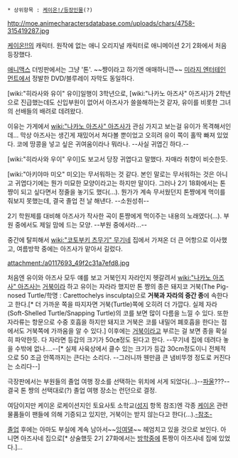  * 상위항목 : [[케이온!/등장인물]](?)

http://moe.animecharactersdatabase.com/uploads/chars/4758-315419287.jpg

[[케이온!!]]의 캐릭터. 원작에 없는 애니 오리지널 캐릭터로 애니메이션 2기 2화에서 처음 등장했다.

[[애니맥스]] 더빙판에서는 그냥 '톤'. ~~쨩이라고 하기엔 애매하니깐~~
[[미라지 엔터테인먼트]]에서 정발한 DVD/블루레이 자막도 동일하다.

[wiki:"히라사와 유이" 유이]일행이 3학년으로, [wiki:"나카노 아즈사" 아즈사]가 2학년으로 진급했는데도 신입부원이 없어서 아즈사가 쓸쓸해하는것 같자, 유이를 비롯한 그녀의 선배들의 배려로 데려왔다.

이유는 가게에서 [[wiki:"나카노 아즈사" 아즈사]]가 관심 가지고 보는걸 유이가 목격해서인데... 막상 아즈사는 생긴게 재밌어서 쳐다볼 뿐이었고 오히려 유이 쪽이 홀딱 빠져 있었다. 코에 땅콩을 넣고 싶은 귀여움이라나 뭐라나. --사실 귀엽긴 하다.--

[wiki:"히라사와 우이" 우이]도 보고서 당장 귀엽다고 말했다. 자매라 취향이 비슷한듯.

[wiki:"아키야마 미오" 미오]는 무서워하는 것 같다. 본인 말로는 무서워하는 것은 아니고 귀엽다기에는 뭔가 미묘한 모양이라고는 하지만 말이다. 그러나 2기 18화에서는 톤쨩이 되고 싶다면서 정줄을 놓기도 했다(...). 뭔가가 계속 무서웠던지 톤쨩에게 먹이를 줘보지 못했는데, 결국 졸업 전 날 해낸다. --소원성취--

2기 학원제를 대비해 아즈사가 작사한 곡이 톤쨩에게 먹이주는 내용의 노래였다(...). 부원 중에서도 제일 맘에 드는 모양. --부원 중에서라...--

중간에 탈피해서 [[wiki:"코토부키 츠무기" 무기]]네 집에서 가져온 더 큰 어항으로 이사했고, 여름방학 중에는 아즈사가 맡아서 길렀다. 

attachment:/a0117693_49f2c31a7efd8.jpg

처음엔 유이와 아즈사 모두 얘를 보고 거북인지 자라인지 헷갈려서 [[wiki:"나카노 아즈사" 아즈사]]는 [[거북이]]라 하고 유이는 자라라 했지만 톤 쨩의 종은 돼지코 거북(The Pig-nosed Turtle/학명 : Carettochelys insculpta)으로 '''거북과 자라의 중간 종'''에 속한다고 한다.[* 더 가까운 쪽을 따지자면 거북(Turtle)쪽에 오히려 더 가깝다. 실제 자라(Soft-Shelled Turtle/Snapping Turtle)의 코를 보면 많이 다름을 느낄 수 있다. 또한 자라류는 항문으로 수중 호흡을 하지만 돼지코 거북은 코를 내밀어 폐호흡을 한다는 점에서도 거북쪽에 가까움을 알 수 있다.] 이후에는 [[거북이]]라고 부르는 걸 보면 종을 확실히 파악한듯. 다 자라면 등갑의 크기가 50㎝정도 된다고 한다. --무기네 집에 데려다 놓을 수밖에 없나….--[* 실제 사육상에서 클수 있는 크기가 등갑 30cm정도이니 전체적으로 50 조금 안쪽까지는 큰다는 소리다. --그러니까 웬만큼 큰 냄비뚜껑 정도로 커진다는 소리다--]

극장판에서는 부원들의 졸업 여행 장소를 선택하는 위치에 서게 되었다(...)--[[파울]]???-- 결국 톤 쨩의 선택대로(?) 졸업 여행 장소는 런던으로 결정.

여담이지만 케이온 로케이션지인 토요사토 소학교([[성지]] 항목 참조)엔 각종 [[케이온]] 관련 물품들이 팬들에 의해 기증되고 있지만, 거북이는 받지 않는다고 한다(…).[http://www.ruliweb.com/ruliboard/read.htm?main=ani&table=ani_info&find=content&ftext=%B0%C5%BA%CF%C0%CC&num=3355 -참조-]

[[졸업]] 후에는 아마도 부실에 계속 남아서~~[[잉여]]댈~~ 헤엄치고 있을 것으로 보인다. 아니면 아즈사네 집으로[* 상술했듯 2기 27화에서는 [[방학]]중에 톤짱이 아즈사네 집에 있었다.]...

